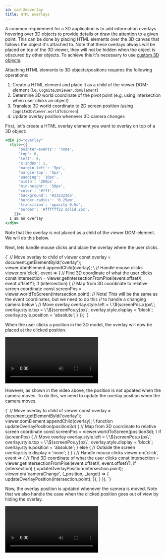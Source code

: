 ```yaml
---
id: cad-2doverlay
title: HTML overlays
---
```



A common requirement for a 3D application is to add information overlays hovering over 3D objects to provide details or draw the attention to a given point. This can be done by placing HTML elements over the 3D canvas that follows the object it's attached to. Note that these overlays always will be placed on top of the 3D viewer, they will not be hidden when the object is obscured by other objects. To achieve this it's necessary to use [custom 3D objects](/docs/cad-custom3dobject).

<DemoWrapper modelId={4715379429968321} revisionId={5688854005909501} name="Cognite3DViewerDemo" />

Attaching HTML elements to 3D objects/positions requires the following operations:
1. Create a HTML element and place it as a child of the viewer DOM-element (i.e. `Cognite3DViewer.domElement`)
2. Determine 3D world coordinate of the pivot point (e.g. using intersection when user clicks an object)
3. Translate 3D world coordinate to 2D screen position (using `Cognite3DViewer.worldToScreen`)
4. Update overlay position whenever 3D camera changes

First, let's create a HTML overlay element you want to overlay on top of a 3D object:
```jsx live=true
<div id="overlay"
  style={{
      'pointer-events': 'none',
      'top': 0,
      'left': 0,
      'z-index': 1,
      'margin-left': '5px',
      'margin-top': '5px',
      'padding': '10px',
      'width': '200px',
      'min-height': '50px',
      'color': '#fff',
      'background': '#232323da',
      'border-radius': '0.25em',
      'transition': 'opacity 0.5s',
      'border': '#ffffff22 solid 2px',
    }}>
  I am an overlay
</div>
```
Note that the overlay is not placed as a child of the viewer DOM-element. We will do this below.

Next, lets handle mouse clicks and place the overlay where the user clicks.

<LiveCodeSnippet>
{`
// Move overlay to child of viewer
const overlay = document.getElementById('overlay');
viewer.domElement.appendChild(overlay);
\
// Handle mouse clicks
viewer.on('click', event => {
  // Find 3D coordinate of what the user clicks
  const intersection = viewer.getIntersectionFromPixel(event.offsetX, event.offsetY);
  if (intersection) {
    // Map from 3D coordinate to relative screen coordinate
    const screenPos = viewer.worldToScreen(intersection.point);
    // Note! This will be the same as the event coordinates, but we need to do this 
    // to handle a changing camera below
\
    // Move overlay
    overlay.style.left = \`\${screenPos.x}px\`;
    overlay.style.top = \`\${screenPos.y}px\`;
    overlay.style.display = 'block';
    overlay.style.position = 'absolute';
  }
});
`}
</LiveCodeSnippet>

When the user clicks a position in the 3D model, the overlay will now be placed at the clicked position.

<video preload="auto" autoplay loop controls>
  <source src={useBaseUrl('/img/cad-overlay-fixed.webm')} /> 
</video>

However, as shown in the video above, the position is not updated when the camera moves. To do this, we need to update the overlay position when the camera moves.

<LiveCodeSnippet>
{`
// Move overlay to child of viewer
const overlay = document.getElementById('overlay');
viewer.domElement.appendChild(overlay);
\
function updateOverlayPosition(position3d) {
  // Map from 3D coordinate to relative screen coordinate
  const screenPos = viewer.worldToScreen(position3d);
\
  if (screenPos) {
    // Move overlay
    overlay.style.left = \`\${screenPos.x}px\`;
    overlay.style.top = \`\${screenPos.y}px\`;
    overlay.style.display = 'block';
    overlay.style.position = 'absolute';
  } else {
    // Outside the screen
    overlay.style.display = 'none';
  }
}
\
// Handle mouse clicks
viewer.on('click', event => {
  // Find 3D coordinate of what the user clicks
  const intersection = viewer.getIntersectionFromPixel(event.offsetX, event.offsetY);
  if (intersection) {
    updateOverlayPosition(intersection.point);
    viewer.on('cameraChange', (_position, _target) => {
      updateOverlayPosition(intersection.point);
    });
  }
});
`}
</LiveCodeSnippet>

Now, the overlay position is updated whenever the camera is moved. Note that we also handle the case when the clicked position goes out of view by hiding the overlay.

<video preload="auto" autoplay loop controls>
  <source src={useBaseUrl('/img/cad-overlay-updating.webm')} /> 
</video>
